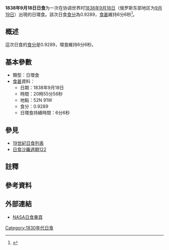 {{Infobox Solar eclipse
| Year        = 1838
| Month       = 9
| Day         = 18
| Type        = 日環食
| Image       = SE1838Sep18A.gif
| Image size  = 200px
| Image intro = 1838年9月18日日環食路徑圖
  <!--   日食資料   -->
| Gamma       = 0.8868
| Mag         = 0.9289
| Saros       = [[日食沙羅週期122|122]]
| Saros total = 
| Saros seq   = 
  <!--     食甚     -->
| Duration    = 6分6秒
| Location    = 
| Coords      = 
| Width       = 562公里
  <!--   開始時間   -->
| Partial     = 
| Start type  = 
| Centre      = 
| Greatest    = 20:55:56
  <!--     倒數     -->
| hour        = 20
| minute      = 55
| second      = 56
| Duration_s  = 
}}
'''1838年9月18日日食'''为一次在协调世界时[[1838年|1838年]][[9月18日|9月18日]]（俄罗斯东部地区为[[9月19日|9月19日]]）出現的日環食。該次日食[[食分|食分]]為0.9289，[[食甚|食甚]]維持6分6秒<ref name="nasa_catalog_list">{{cite web |url=http://eclipse.gsfc.nasa.gov/SEcat5/SE1801-1900.html |title=Catalog of Solar Eclipses: 1801 to 1900 |language=en |publisher=[[NASA|NASA]] |accessdate=2009-07-26 |archiveurl=https://web.archive.org/web/20150112204733/http://eclipse.gsfc.nasa.gov/SEcat5/SE1801-1900.html |archivedate=2015-01-12 |deadurl=no }}</ref>。

== 概述 ==
這次日食的[[食分|食分]]是0.9289，環食維持6分6秒。

== 基本參數 ==
{{NoteUTC}}
* 類型：日環食
*[[食甚|食甚]]資料：
** 日期：1838年9月18日
** 時間：20時55分56秒 
** 地點：52N 91W
** 食分：0.9289
** 日環食持續時間：6分6秒

== 參見 ==
{{日食主題}}
* [[19世紀日食列表|19世紀日食列表]]
* [[日食沙羅週期122|日食沙羅週期122]]

== 註釋 ==
{{NoteFoot}}

== 參考資料 ==
{{reflist}}

== 外部連結 ==
* [http://eclipse.gsfc.nasa.gov/solar.html NASA日食專頁]{{Wayback|url=http://eclipse.gsfc.nasa.gov/solar.html |date=20190108200537 }}{{en icon}}

{{日食}}

[[Category:1830年代日食|Category:1830年代日食]]

{{Eclipse-stub}}